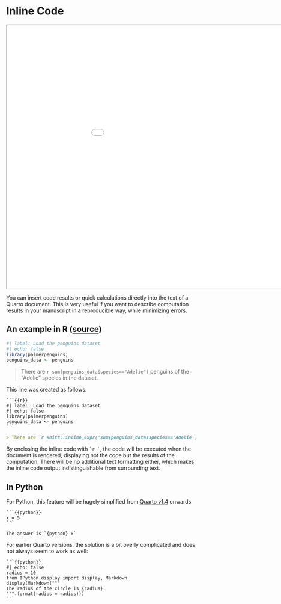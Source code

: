 # Inline Code {.unnumbered}

```{=html}
<iframe width="1050" height="700" src="slides/analysis.html"></iframe>
```

You can insert code results or quick calculations directly into the text of a Quarto document. This is very useful if you want to describe computation results in your manuscript in a reproducible way, while minimizing errors.

## An example in R ([source](https://quarto.org/docs/get-started/computations/rstudio.html#inline-code))

```r
#| label: Load the penguins dataset
#| echo: false
library(palmerpenguins)
penguins_data <- penguins
```

> There are `r sum(penguins_data$species=="Adelie")` penguins of the "Adelie" species in the dataset.

This line was created as follows:

````
```{{r}}
#| label: Load the penguins dataset
#| echo: false
library(palmerpenguins)
penguins_data <- penguins
```
````

````md
> There are `r knitr::inline_expr("sum(penguins_data$species=='Adelie')")` penguins of the Adelie species in the dataset.
````

By enclosing the inline code with `` `r ` ``, the code will be executed when the document is rendered, displaying not the code but the results of the computation. There will be no additional text formatting either, which makes the inline code output indistinguishable from surrounding text.

## In Python

For Python, this feature will be hugely simplified from [Quarto v1.4](https://quarto.org/docs/prerelease/1.4/inline.html) onwards.

````
```{{python}}
x = 5
```

The answer is `{python} x`
````
For earlier Quarto versions, the solution is a bit overly complicated and does not always seem to work as well:

````
```{{python}}
#| echo: false
radius = 10
from IPython.display import display, Markdown
display(Markdown("""
The radius of the circle is {radius}.
""".format(radius = radius)))
```
````
